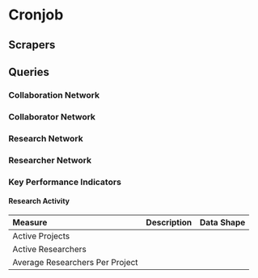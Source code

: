 # Cronjob

## Scrapers

## Queries

### Collaboration Network

### Collaborator Network

### Research Network

### Researcher Network

### Key Performance Indicators

#### Research Activity

| Measure                         | Description | Data Shape |
| :------------------------------ | :---------- | :--------- |
| Active Projects                 |             |            |
| Active Researchers              |             |            |
| Average Researchers Per Project |             |            |

